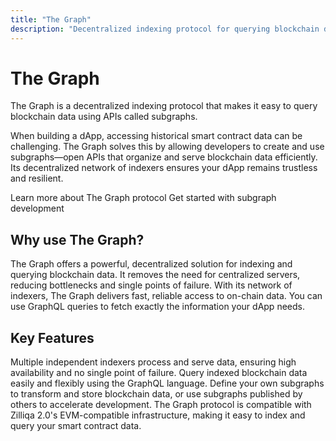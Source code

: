 ```yaml
---
title: "The Graph"
description: "Decentralized indexing protocol for querying blockchain data using subgraphs"
---
```


# The Graph

The Graph is a decentralized indexing protocol that makes it easy to query blockchain data using APIs called subgraphs.

When building a dApp, accessing historical smart contract data can be challenging. The Graph solves this by allowing developers to create and use subgraphs—open APIs that organize and serve blockchain data efficiently. Its decentralized network of indexers ensures your dApp remains trustless and resilient.

<CardGroup cols={2}>
  <Card title="More Info" icon="info" href="https://thegraph.com/">
    Learn more about The Graph protocol
  </Card>
  <Card title="Quick Start" icon="rocket" href="https://thegraph.com/docs/en/subgraphs/quick-start/">
    Get started with subgraph development
  </Card>
</CardGroup>

## Why use The Graph?

The Graph offers a powerful, decentralized solution for indexing and querying blockchain data. It removes the need for centralized servers, reducing bottlenecks and single points of failure. With its network of indexers, The Graph delivers fast, reliable access to on-chain data. You can use GraphQL queries to fetch exactly the information your dApp needs.

## Key Features

<AccordionGroup>
  <Accordion title="Decentralized Indexing">
    Multiple independent indexers process and serve data, ensuring high availability and no single point of failure.
  </Accordion>
  <Accordion title="GraphQL Queries">
    Query indexed blockchain data easily and flexibly using the GraphQL language.
  </Accordion>
  <Accordion title="Customizable & Reusable">
    Define your own subgraphs to transform and store blockchain data, or use subgraphs published by others to accelerate development.
  </Accordion>
</AccordionGroup>

<Info>
The Graph protocol is compatible with Zilliqa 2.0's EVM-compatible infrastructure, making it easy to index and query your smart contract data.
</Info>